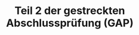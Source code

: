 ---
title: Teil 2 der gestreckten Abschlussprüfung (GAP)
description: Eine Übersicht über den zeiten Teil der gestreckten Abschlussprüfung (GAP) in der Ausbildung zum Fachinformatiker für Anwendungsentwicklung.
pubDate: 2025-03-02
meta:
  - name: "description"
    content: "Teil 2 der gestreckten Abschlussprüfung (GAP)"
  - name: "author"
    content: "Heiko Fanieng"
  - property: "og:title"
    content: "Prüfungen"
  - property: "og:description"
    content: "Teil 2 der gestreckten Abschlussprüfung (GAP)"
  - http-equiv: "content-language"
    content: "de"
tags:
  - Ausbildung
  - Abschlussprüfungen
  - Projektarbeit
---